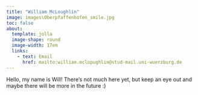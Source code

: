 ```yaml
---
title: "William McLoughlin"
image: images\Oberpfaffenhofen_smile.jpg
toc: false
about: 
  template: jolla
  image-shape: round
  image-width: 17em
  links:
    - text: Email
      href: mailto:william.mclopughlin@stud-mail.uni-wuerzburg.de
---
```

Hello, my name is Will! There's not much here yet, but keep an eye out and maybe there will be more in the future :)